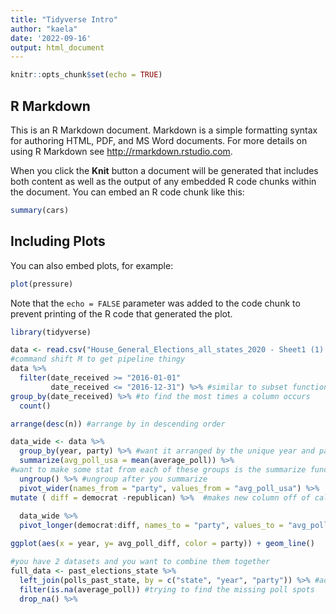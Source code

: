 ```yaml
---
title: "Tidyverse Intro"
author: "kaela"
date: '2022-09-16'
output: html_document
---
```


```r
knitr::opts_chunk$set(echo = TRUE)
```

## R Markdown

This is an R Markdown document. Markdown is a simple formatting syntax for authoring HTML, PDF, and MS Word documents. For more details on using R Markdown see <http://rmarkdown.rstudio.com>.

When you click the **Knit** button a document will be generated that includes both content as well as the output of any embedded R code chunks within the document. You can embed an R code chunk like this:

```r
summary(cars)
```

## Including Plots

You can also embed plots, for example:

```r
plot(pressure)
```

Note that the `echo = FALSE` parameter was added to the code chunk to prevent printing of the R code that generated the plot.

```r
library(tidyverse)

data <- read.csv("House_General_Elections_all_states_2020 - Sheet1 (1) copy.csv")
#command shift M to get pipeline thingy
data %>% 
  filter(date_received >= "2016-01-01"
         date_received <= "2016-12-31") %>% #similar to subset function
group_by(date_received) %>% #to find the most times a column occurs
  count()

arrange(desc(n)) #arrange by in descending order
```

```r
data_wide <- data %>% 
  group_by(year, party) %>% #want it arranged by the unique year and party 
  summarize(avg_poll_usa = mean(average_poll)) %>% 
#want to make some stat from each of these groups is the summarize function
  ungroup() %>% #ungroup after you summarize
  pivot_wider(names_from = "party", values_from = "avg_poll_usa") %>%  #we want more columns
mutate ( diff = democrat -republican) %>%  #makes new column off of calculation #when you pivot longer you could have multiple groups 
  
  data_wide %>% 
  pivot_longer(democrat:diff, names_to = "party", values_to = "avg_poll_diff") # you want to make shorter, rearrange it to make one column into 3 columns #but when you pivot wider the groups are in one column and the numbers are in the other column #the things on either side of the ':' are the the columns who want to include. If you don't want to select certain columns you -c(democrat, republican)

ggplot(aes(x = year, y= avg_poll_diff, color = party)) + geom_line()
```

```r
#you have 2 datasets and you want to combine them together 
full_data <- past_elections_state %>% 
  left_join(polls_past_state, by = c("state", "year", "party")) %>% #add column from a difference data set to a new data set
  filter(is.na(average_poll)) #trying to find the missing poll spots
  drop_na() %>%  
```

